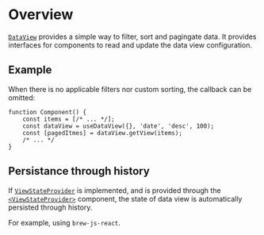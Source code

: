 
<Module name="zeta-dom-react" />

# Overview

[`DataView`](:) provides a simple way to filter, sort and pagingate data.
It provides interfaces for components to read and update the data view configuration.

## Example

<Example />

When there is no applicable filters nor custom sorting, the callback can be omitted:

```tsx
function Component() {
    const items = [/* ... */];
    const dataView = useDataView({}, 'date', 'desc', 100);
    const [pagedItmes] = dataView.getView(items);
    /* ... */
}
```

## Persistance through history

If [`ViewStateProvider`](:) is implemented, and is provided through the [`<ViewStateProvider>`](:) component,
the state of data view is automatically persisted through history.

For example, using `brew-js-react`.
